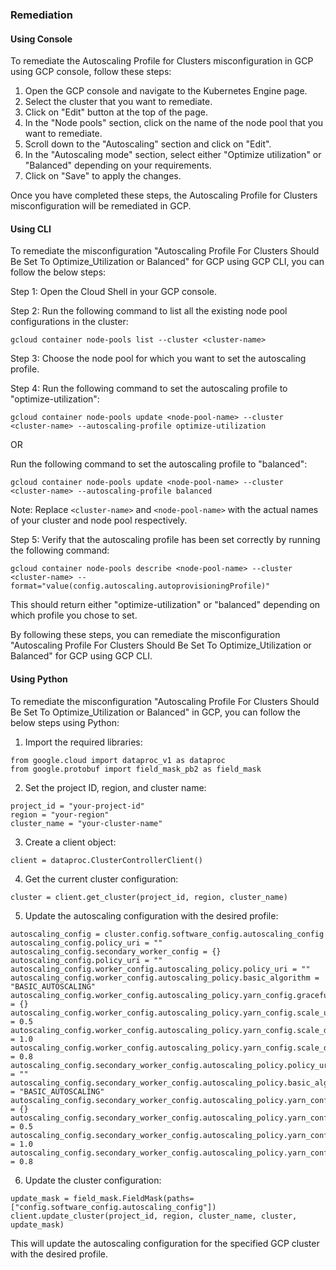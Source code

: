 ### Remediation

#### Using Console

To remediate the Autoscaling Profile for Clusters misconfiguration in GCP using GCP console, follow these steps:

1. Open the GCP console and navigate to the Kubernetes Engine page.
2. Select the cluster that you want to remediate.
3. Click on "Edit" button at the top of the page.
4. In the "Node pools" section, click on the name of the node pool that you want to remediate.
5. Scroll down to the "Autoscaling" section and click on "Edit".
6. In the "Autoscaling mode" section, select either "Optimize utilization" or "Balanced" depending on your requirements.
7. Click on "Save" to apply the changes.

Once you have completed these steps, the Autoscaling Profile for Clusters misconfiguration will be remediated in GCP.

#### Using CLI

To remediate the misconfiguration "Autoscaling Profile For Clusters Should Be Set To Optimize_Utilization or Balanced" for GCP using GCP CLI, you can follow the below steps:

Step 1: Open the Cloud Shell in your GCP console.

Step 2: Run the following command to list all the existing node pool configurations in the cluster:

```
gcloud container node-pools list --cluster <cluster-name>
```

Step 3: Choose the node pool for which you want to set the autoscaling profile.

Step 4: Run the following command to set the autoscaling profile to "optimize-utilization":

```
gcloud container node-pools update <node-pool-name> --cluster <cluster-name> --autoscaling-profile optimize-utilization
```

OR

Run the following command to set the autoscaling profile to "balanced":

```
gcloud container node-pools update <node-pool-name> --cluster <cluster-name> --autoscaling-profile balanced
```

Note: Replace `<cluster-name>` and `<node-pool-name>` with the actual names of your cluster and node pool respectively.

Step 5: Verify that the autoscaling profile has been set correctly by running the following command:

```
gcloud container node-pools describe <node-pool-name> --cluster <cluster-name> --format="value(config.autoscaling.autoprovisioningProfile)"
```

This should return either "optimize-utilization" or "balanced" depending on which profile you chose to set.

By following these steps, you can remediate the misconfiguration "Autoscaling Profile For Clusters Should Be Set To Optimize_Utilization or Balanced" for GCP using GCP CLI.

#### Using Python

To remediate the misconfiguration "Autoscaling Profile For Clusters Should Be Set To Optimize_Utilization or Balanced" in GCP, you can follow the below steps using Python:

1. Import the required libraries:

```
from google.cloud import dataproc_v1 as dataproc
from google.protobuf import field_mask_pb2 as field_mask
```

2. Set the project ID, region, and cluster name:

```
project_id = "your-project-id"
region = "your-region"
cluster_name = "your-cluster-name"
```

3. Create a client object:

```
client = dataproc.ClusterControllerClient()
```

4. Get the current cluster configuration:

```
cluster = client.get_cluster(project_id, region, cluster_name)
```

5. Update the autoscaling configuration with the desired profile:

```
autoscaling_config = cluster.config.software_config.autoscaling_config
autoscaling_config.policy_uri = ""
autoscaling_config.secondary_worker_config = {}
autoscaling_config.policy_uri = ""
autoscaling_config.worker_config.autoscaling_policy.policy_uri = ""
autoscaling_config.worker_config.autoscaling_policy.basic_algorithm = "BASIC_AUTOSCALING"
autoscaling_config.worker_config.autoscaling_policy.yarn_config.graceful_decommission_timeout = {}
autoscaling_config.worker_config.autoscaling_policy.yarn_config.scale_up_factor = 0.5
autoscaling_config.worker_config.autoscaling_policy.yarn_config.scale_down_factor = 1.0
autoscaling_config.worker_config.autoscaling_policy.yarn_config.scale_down_min_worker_fraction = 0.8
autoscaling_config.secondary_worker_config.autoscaling_policy.policy_uri = ""
autoscaling_config.secondary_worker_config.autoscaling_policy.basic_algorithm = "BASIC_AUTOSCALING"
autoscaling_config.secondary_worker_config.autoscaling_policy.yarn_config.graceful_decommission_timeout = {}
autoscaling_config.secondary_worker_config.autoscaling_policy.yarn_config.scale_up_factor = 0.5
autoscaling_config.secondary_worker_config.autoscaling_policy.yarn_config.scale_down_factor = 1.0
autoscaling_config.secondary_worker_config.autoscaling_policy.yarn_config.scale_down_min_worker_fraction = 0.8
```

6. Update the cluster configuration:

```
update_mask = field_mask.FieldMask(paths=["config.software_config.autoscaling_config"])
client.update_cluster(project_id, region, cluster_name, cluster, update_mask)
```

This will update the autoscaling configuration for the specified GCP cluster with the desired profile.

